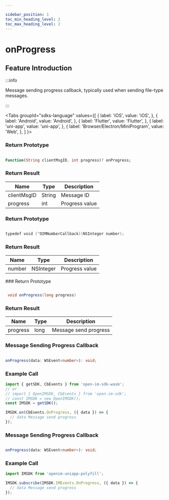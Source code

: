 ```yaml
---

sidebar_position: 1
toc_min_heading_level: 2
toc_max_heading_level: 2
---
```


# onProgress

## Feature Introduction

:::info

Message sending progress callback, typically used when sending file-type messages.

:::

<Tabs
groupId="sdks-language" values={[
{ label: 'iOS', value: 'iOS', },
{ label: 'Android', value: 'Android', },
{ label: 'Flutter', value: 'Flutter', },
{ label: 'uni-app', value: 'uni-app', },
{ label: 'Browser/Electron/MiniProgram', value: 'Web', },
]
}>

<TabItem value="Flutter">

### Return Prototype

```dart showLineNumbers

Function(String clientMsgID, int progress)? onProgress;

```

### Return Result

| Name        | Type   | Description   |
| ----------- | ------ | ------------- |
| clientMsgID | String | Message ID    |
| progress    | int    | Progress value|

</TabItem>

<TabItem value="iOS">

### Return Prototype

```swift showLineNumbers

typedef void (^OIMNumberCallback)(NSInteger number);

```

### Return Result

| Name    | Type      | Description   |
| ------- | --------- | ------------- |
| number  | NSInteger | Progress value|

</TabItem>

<TabItem value="Android">
### Return Prototype

```java showLineNumbers

 void onProgress(long progress)

```
### Return Result

| Name     | Type | Description          |
| -------- | ---- | -------------------- |
| progress | long | Message send progress|

</TabItem>

<TabItem value="Web">

### Message Sending Progress Callback

```ts showLineNumbers

onProgress(data: WSEvent<number>): void;

```

### Example Call

```js showLineNumbers
import { getSDK, CbEvents } from 'open-im-sdk-wasm';
// or
// import { OpenIMSDK, CbEvents } from 'open-im-sdk';
// const IMSDK = new OpenIMSDK();
const IMSDK = getSDK();

IMSDK.on(CbEvents.OnProgress, ({ data }) => {
  // data Message send progress
});
```

</TabItem>

<TabItem value="uni-app">

### Message Sending Progress Callback

```ts showLineNumbers

onProgress(data: WSEvent<number>): void;

```

### Example Call

```js showLineNumbers
import IMSDK from 'openim-uniapp-polyfill';

IMSDK.subscribe(IMSDK.IMEvents.OnProgress, ({ data }) => {
  // data Message send progress
});
```

</TabItem>

</Tabs>